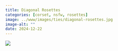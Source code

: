 ```yaml
---
title: Diagonal Rosettes
categories: [corset, nsfw, rosettes]
image: ../www/images/ties/diagonal-rosettes.jpg
image-alt: ""
date: 2024-12-22
---
```


![](../www/images/ties/diagonal-rosettes.jpg)

